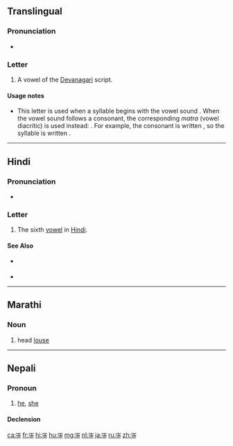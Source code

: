 ==Translingual==
{{Devanagari character info|hex=090A|name=DEVANAGARI LETTER UU|image=[[File:Deva-ū.png|100px]]}}

===Pronunciation===
* {{IPA|/uː/|lang=mul}}

===Letter===
{{mul-Deva|ū}}

# A vowel of the [[Devanagari]] script.

====Usage notes====
* This letter is used when a syllable begins with the vowel sound {{IPAchar|/uː/|lang=mul}}. When the vowel sound follows a consonant, the corresponding ''matra'' (vowel diacritic) is used instead: {{m|mul|&#x0942;|sc=Deva}}. For example, the consonant {{IPAchar|/k/|lang=mul}} is written {{m|mul|क|sc=Deva}}, so the syllable {{IPAchar|/kuː/|lang=mul}} is written {{m|mul||कू|sc=Deva}}.

----

==Hindi==

===Pronunciation===
* {{IPA|/uː/|lang=hi}}

===Letter===
{{head|hi|letter}}

# The sixth [[vowel]] in [[Hindi]].

====See Also====
* {{sense|matra}} {{l|hi|&#x0942;|tr=ū}}
* {{list:Devanagari script letters/hi}}

----

==Marathi==

===Noun===
{{mr-noun|tr=ū|g=f|p=उवा}}

# head [[louse]]

----

==Nepali==

===Pronoun===
{{ne-pos|pronoun}}

# [[he]], [[she]]

====Declension====
{{ne-decl-pron}}

[[ca:ऊ]]
[[fr:ऊ]]
[[hi:ऊ]]
[[hu:ऊ]]
[[mg:ऊ]]
[[nl:ऊ]]
[[ja:ऊ]]
[[ru:ऊ]]
[[zh:ऊ]]